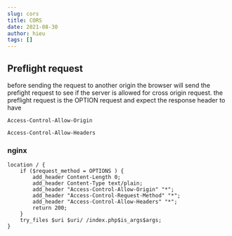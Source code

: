 ```yaml
---
slug: cors
title: CORS
date: 2021-08-30
author: hieu
tags: []
---
```

## Preflight request

before sending the request to another origin the browser will send the prefight request to see if the server is allowed for cross origin request. the preflight request is the OPTION request and expect the response header to have  

`Access-Control-Allow-Origin`

`Access-Control-Allow-Headers`

### nginx

```
location / {
    if ($request_method = OPTIONS ) {
        add_header Content-Length 0;
        add_header Content-Type text/plain;
        add_header "Access-Control-Allow-Origin" "*";
        add_header "Access-Control-Request-Method" "*";
        add_header "Access-Control-Allow-Headers" "*";
        return 200;
    }
    try_files $uri $uri/ /index.php$is_args$args;
}
```